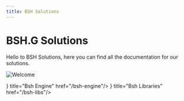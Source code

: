 ```yaml
---
title: BSH Solutions
---
```



# BSH.G Solutions

Hello to BSH Solutions, here you can find all the documentation for our solutions.

![Welcome](/images/raccoon-welcome.png)

<Cards>
    <Cards.Card icon={<DocsIcon/>} title="Bsh Engine" href="/bsh-engine"/>
    <Cards.Card icon={<DocsIcon/>} title="Bsh Libraries" href="/bsh-libs"/>
</Cards>
